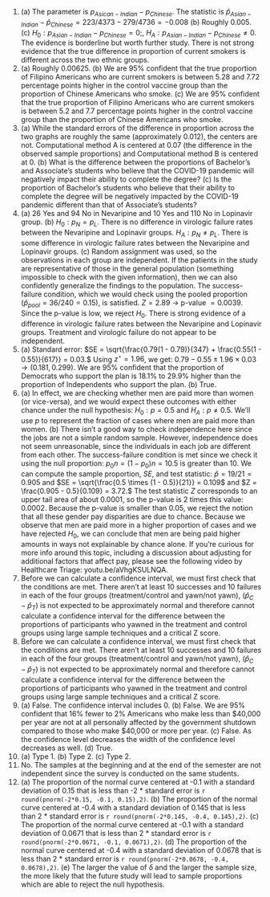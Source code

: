 1. \(a) The parameter is $p_{Asican-Indian} - p_{Chinese}.$  The statistic is $\hat{p}_{Asian-Indian} - \hat{p}_{Chinese} = 223/4373 - 279/4736 = -0.008$ (b) Roughly 0.005. (c) $H_0: p_{Asian-Indian} - p_{Chinese} = 0;$, $H_A: p_{Asian-Indian} - p_{Chinese} \ne 0.$  The evidence is borderline but worth further study. There is not strong evidence that the true difference in proportion of current smokers is different across the two ethnic groups.
\addtocounter{enumi}{1}

1. \(a) Roughly 0.00625. (b) We are 95% confident that the true proportion of Filipino Americans who are current smokers is between 5.28 and 7.72 percentage points higher in the control vaccine group than the proportion of Chinese Americans who smoke. (c) We are 95% confident that the true proportion of Filipino Americans who are current smokers is between 5.2 and 7.7 percentage points higher in the control vaccine group than the proportion of Chinese Americans who smoke.
\addtocounter{enumi}{1}

1. \(a) While the standard errors of the difference in proportion across the two graphs are roughly the same (approximately 0.012), the centers are not. Computational method A is centered at 0.07 (the difference in the observed sample proportions) and Computational method B is centered at 0. (b) What is the difference between the proportions of Bachelor's and Associate's students who believe that the COVID-19 pandemic will negatively impact their ability to complete the degree? (c) Is the proportion of Bachelor's students who believe that their ability to complete the degree will be negatively impacted by the COVID-19 pandemic different than that of Associate's students?
\addtocounter{enumi}{1}

1. \(a) 26 Yes and 94 No in Nevaripine and 10 Yes and 110 No in Lopinavir group. (b) $H_0: p_N = p_L$. There is no difference in virologic failure rates between the Nevaripine and Lopinavir groups. $H_A: p_N \ne p_L$. There is some difference in virologic failure rates between the Nevaripine and Lopinavir groups. (c) Random assignment was used, so the observations in each group are independent. If the patients in the study are representative of those in the general population (something impossible to check with the given information), then we can also confidently generalize the findings to the population. The success-failure condition, which we would check using the pooled proportion ($\hat{p}_{pool} = 36/240 = 0.15$), is satisfied. $Z = 2.89$ $\to$ p-value $=0.0039$. Since the p-value is low, we reject $H_0$. There is strong evidence of a difference in virologic failure rates between the Nevaripine and Lopinavir groups. Treatment and virologic failure do not appear to be independent.
\addtocounter{enumi}{1}

1. \(a) Standard error: $SE = \sqrt{\frac{0.79(1 - 0.79)}{347} + \frac{0.55(1 - 0.55)}{617}} = 0.03.$ Using $z^{\star} = 1.96$, we get: $0.79 - 0.55 \pm 1.96 \times 0.03 \to (0.181, 0.299).$ We are 95% confident that the proportion of Democrats who support the plan is 18.1% to 29.9% higher than the proportion of Independents who support the plan. (b) True.
\addtocounter{enumi}{1}

1. \(a) In effect, we are checking whether men are paid more than women (or vice-versa), and we would expect these outcomes with either chance under the null hypothesis: $H_0: p = 0.5$ and $H_A: p \neq 0.5.$ We'll use $p$ to represent the fraction of cases where men are paid more than women. (b) There isn't a good way to check independence here since the jobs are not a simple random sample. However, independence does not seem unreasonable, since the individuals in each job are different from each other. The success-failure condition is met since we check it using the null proportion: $p_0 n = (1 - p_0) n = 10.5$ is greater than 10. We can compute the sample proportion, $SE$, and test statistic: $\hat{p} = 19 / 21 = 0.905$ and $SE = \sqrt{\frac{0.5 \times (1 - 0.5)}{21}} = 0.109$ and $Z = \frac{0.905 - 0.5}{0.109} = 3.72.$ The test statistic $Z$ corresponds to an upper tail area of about 0.0001, so the p-value is 2 times this value: 0.0002. Because the p-value is smaller than 0.05, we reject the notion that all these gender pay disparities are due to chance. Because we observe that men are paid more in a higher proportion of cases and we have rejected $H_0$, we can conclude that men are being paid higher amounts in ways not explainable by chance alone. If you're curious for more info around this topic, including a discussion about adjusting for additional factors that affect pay, please see the following video by Healthcare Triage: youtu.be/aVhgKSULNQA.
\addtocounter{enumi}{1}

1. Before we can calculate a confidence interval, we must first check that the conditions are met. There aren't at least 10 successes and 10 failures in each of the four groups (treatment/control and yawn/not yawn), $(\hat{p}_C - \hat{p}_T)$ is not expected to be approximately normal and therefore cannot calculate a confidence interval for the difference between the proportions of participants who yawned in the treatment and control groups using large sample techniques and a critical Z score.
\addtocounter{enumi}{1}

1. Before we can calculate a confidence interval, we must first check that the conditions are met. There aren't at least 10 successes and 10 failures in each of the four groups (treatment/control and yawn/not yawn), $(\hat{p}_C - \hat{p}_T)$ is not expected to be approximately normal and therefore cannot calculate a confidence interval for the difference between the proportions of participants who yawned in the treatment and control groups using large sample techniques and a critical Z score.
\addtocounter{enumi}{1}

1. \(a) False. The confidence interval includes 0. (b) False. We are 95% confident that 16% fewer to 2% Americans who make less than \$40,000 per year are not at all personally affected by the government shutdown compared to those who make \$40,000 or more per year. (c) False. As the confidence level decreases the width of the confidence level decreases as well. (d) True.
\addtocounter{enumi}{1}

1. \(a) Type 1. (b) Type 2. (c) Type 2.
\addtocounter{enumi}{1}

1. No. The samples at the beginning and at the end of the semester are not independent since the survey is conducted on the same students.
\addtocounter{enumi}{1}

1. \(a) The proportion of the normal curve centered at -0.1 with a standard deviation of 0.15 that is less than -2 * standard error is `r round(pnorm(-2*0.15, -0.1, 0.15),2)`. (b) The proportion of the normal curve centered at -0.4 with a standard deviation of 0.145 that is less than 2 * standard error is `r round(pnorm(-2*0.145, -0.4, 0.145),2)`. (c) The proportion of the normal curve centered at -0.1 with a standard deviation of 0.0671 that is less than 2 * standard error is `r round(pnorm(-2*0.0671, -0.1, 0.0671),2)`. (d) The proportion of the normal curve centered at -0.4 with a standard deviation of 0.0678 that is less than 2 * standard error is `r round(pnorm(-2*0.0678, -0.4, 0.0678),2)`. (e) The larger the value of $\delta$ and the larger the sample size, the more likely that the future study will lead to sample proportions which are able to reject the null hypothesis.
\addtocounter{enumi}{1}
